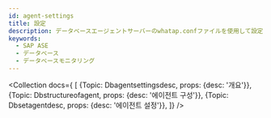 ```yaml
---
id: agent-settings
title: 設定
description: データベースエージェントサーバーのwhatap.confファイルを使用して設定できるオプションについて説明します。
keywords:
  - SAP ASE
  - データベース
  - データベースモニタリング
---
```



<Collection docs={
  [
    {Topic: Dbagentsettingsdesc, props: {desc: '개요'}},
    {Topic: Dbstructureofagent, props: {desc: '에이전트 구성'}},
    {Topic: Dbsetagentdesc, props: {desc: '에이전트 설정'}},
  ]}
/>

<DocCardList/>
